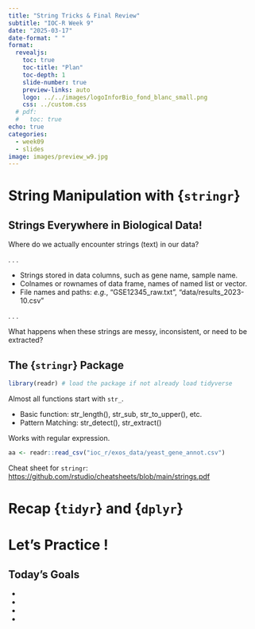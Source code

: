 ```yaml
---
title: "String Tricks & Final Review"
subtitle: "IOC-R Week 9"
date: "2025-03-17"
date-format: " "
format:
  revealjs: 
    toc: true
    toc-title: "Plan"
    toc-depth: 1
    slide-number: true
    preview-links: auto
    logo: ../../images/logoInforBio_fond_blanc_small.png
    css: ../custom.css
  # pdf:
  #   toc: true
echo: true
categories: 
  - week09
  - slides
image: images/preview_w9.jpg
---
```


# String Manipulation with {`stringr`}

## Strings Everywhere in Biological Data! {.smaller}

Where do we actually encounter strings (text) in our data?

. . .

- Strings stored in data columns, such as gene name, sample name.
- Colnames or rownames of data frame, names of named list or vector.
- File names and paths: *e.g.*, "GSE12345_raw.txt", "data/results_2023-10.csv"

. . .

What happens when these strings are messy, inconsistent, or need to be extracted?


## The {`stringr`} Package {.smaller}

```r
library(readr) # load the package if not already load tidyverse
```

Almost all functions start with `str_`.

- Basic function: str_length(), str_sub, str_to_upper(), etc.
- Pattern Matching: str_detect(), str_extract()

Works with regular expression.

```r
aa <- readr::read_csv("ioc_r/exos_data/yeast_gene_annot.csv")
```

:::{.callout-tip appearance="minimal"}
Cheat sheet for `stringr`: <https://github.com/rstudio/cheatsheets/blob/main/strings.pdf>
:::

# Recap {`tidyr`} and {`dplyr`}


# Let's Practice !

## Today's Goals

- 
- 
- 
- 

